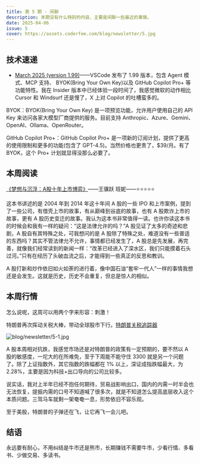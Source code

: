 ```yaml
---
title: 第 5 期 - 闲聊
description: 本期没有什么特别的内容，主要是闲聊一些最近的事情。
date: 2025-04-06
issue: 5
cover: https://assets.coderfee.com/blog/newsletter/5.jpg
---
```


## 技术速递

- [March 2025 (version 1.99)](https://code.visualstudio.com/updates/v1_99)——VSCode 发布了 1.99 版本，包含 Agent 模式、MCP 支持、 BYOK(Bring Your Own Key)以及 GitHub Copilot Pro+ 等功能特性。我在 Insider 版本中已经体验一段时间了，我感觉微软的动作相比 Cursor 和 Windsurf 还是慢了，X 上对 Copilot 的吐槽蛮多的。

BYOK：BYOK(Bring Your Own Key) 是一项预览功能，允许用户使用自己的 API Key 来访问各家大模型厂商提供的服务。目前支持 Anthropic、Azure、Gemini、OpenAI、Ollama、OpenRouter。

GitHub Copilot Pro+：GitHub Copilot Pro+ 是一项新的订阅计划，提供了更高的使用限制和更多的功能(包含了 GPT-4.5)。当然价格也更贵了，$39/月。有了 BYOK，这个 Pro+ 计划就显得没那么必要了。

## 本周阅读

[《梦想与沉浮：A股十年上市博弈》](https://weread.qq.com/web/reader/64932be0813ab985cg013157)——王骥跃 班妮——⭐⭐⭐⭐⭐

这本书讲述的是 2004 年到 2014 年这十年间 A 股的一些 IPO 和上市案例，提到了一些公司，有借壳上市的故事，有从巅峰到谷底的故事，也有 A 股欺诈上市的故事，更有 A 股历史变迁的故事。我认为这本书非常值得一读。也许你读这本书的时候会和我有一样的疑问：“这是法律允许的吗？”A 股见证了太多的奇迹和悲剧，A 股自有其特殊之处，可我想问的是 A 股除了特殊之处，难道没有一些普适的东西吗？其实不管法律允不允许，事情都已经发生了，A 股总是先发展，再完善，就像我们经常读到的新闻一样：“改革已经进入了深水区，我们只能摸着石头过河。”只有在经历了头破血流之后，才能得到一些真正的反思和教训。

A 股打新和炒作依旧如火如荼的进行着，像中国石油“套牢一代人”一样的事情我想还是会发生。这就是历史，历史不会重复，但总是惊人的相似。

## 本周行情

怎么说呢，这周可以用两个字来形容：刺激！

特朗普再次挥动关税大棒，带动全球股市下行。[特朗普关税追踪器](https://www.atlanticcouncil.org/programs/geoeconomics-center/trump-tariff-tracker/)

![blog/newsletter/5-1.jpg](https://assets.coderfee.com/blog/newsletter/5-1.jpg)

A 股本周相对抗跌，我感觉市场还是对特朗普的政策有一定预期的，要不然以 A 股的敏感度，一坨大的在所难免，至于下周能不能守住 3300 就是另一个问题了。除了上证指数外，其它指数的跌幅都在 1% 以上，深证成指跌幅最大，为 2.28%，主要是因为科技+出口导向的公司比较多。

说实话，我对上半年已经不抱任何期待，贸易战影响出口，国内的内需一时半会也无法恢复，提振内需的口号不知道喊了很多次，就是不知道怎么提高底层收入这个本质问题。三驾马车就剩一架奄奄一息，形势依旧不容乐观。

至于美股，特朗普的子弹还在飞，让它再飞一会儿吧。

## 结语

永远要有耐心，不用纠结是牛市还是熊市，长期赚钱不需要牛市，少看行情、多看书、少做交易、多读书。
